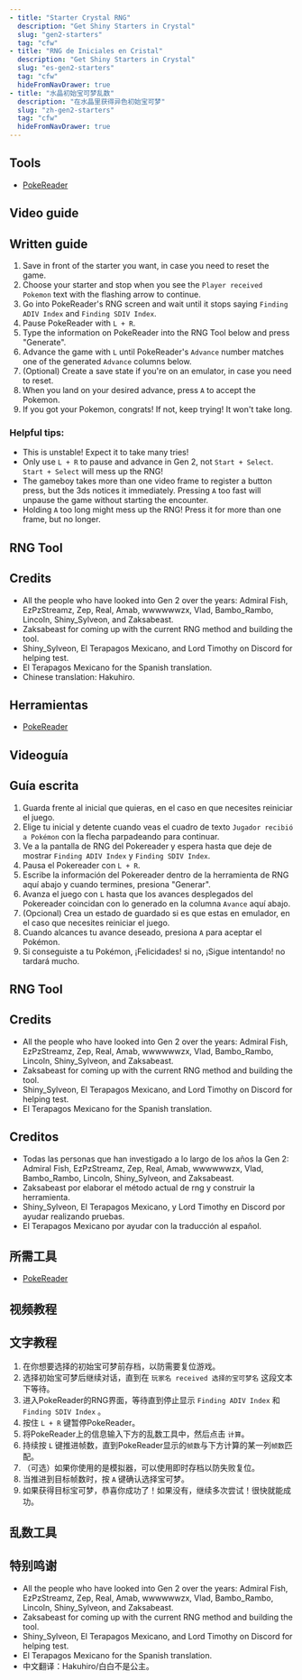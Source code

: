 ```yaml
---
- title: "Starter Crystal RNG"
  description: "Get Shiny Starters in Crystal"
  slug: "gen2-starters"
  tag: "cfw"
- title: "RNG de Iniciales en Cristal"
  description: "Get Shiny Starters in Crystal"
  slug: "es-gen2-starters"
  tag: "cfw"
  hideFromNavDrawer: true
- title: "水晶初始宝可梦乱数"
  description: "在水晶里获得异色初始宝可梦"
  slug: "zh-gen2-starters"
  tag: "cfw"
  hideFromNavDrawer: true
---
```


<LanguageButton
  enSlug="/gen2-starters"
  esSlug="/es-gen2-starters"
  zhSlug="/zh-gen2-starters"
/>

<ShowIf slug="/gen2-starters">

## Tools

- [PokeReader](/install-pokereader)

## Video guide

<YouTubeVideo src="https://www.youtube.com/embed/1PFQv-S8a48?si=7N6RoITaJg0lyrPR" />

## Written guide

1. Save in front of the starter you want, in case you need to reset the game.
2. Choose your starter and stop when you see the `Player received Pokemon` text with the flashing arrow to continue.
3. Go into PokeReader's RNG screen and wait until it stops saying `Finding ADIV Index` and `Finding SDIV Index`.
4. Pause PokeReader with `L + R`.
5. Type the information on PokeReader into the RNG Tool below and press "Generate".
6. Advance the game with `L` until PokeReader's `Advance` number matches one of the generated `Advance` columns below.
7. (Optional) Create a save state if you're on an emulator, in case you need to reset.
8. When you land on your desired advance, press `A` to accept the Pokemon.
9. If you got your Pokemon, congrats! If not, keep trying! It won't take long.

### Helpful tips:

- This is unstable! Expect it to take many tries!
- Only use `L + R` to pause and advance in Gen 2, not `Start + Select`. `Start + Select` will mess up the RNG!
- The gameboy takes more than one video frame to register a button press, but the 3ds notices it immediately. Pressing `A` too fast will unpause the game without starting the encounter.
- Holding `A` too long might mess up the RNG! Press it for more than one frame, but no longer.

## RNG Tool

<Gen2PokemonRng type="starter" language="en" />

## Credits

- All the people who have looked into Gen 2 over the years: Admiral Fish, EzPzStreamz, Zep, Real, Amab, wwwwwwzx, Vlad, Bambo_Rambo, Lincoln, Shiny_Sylveon, and Zaksabeast.
- Zaksabeast for coming up with the current RNG method and building the tool.
- Shiny_Sylveon, El Terapagos Mexicano, and Lord Timothy on Discord for helping test.
- El Terapagos Mexicano for the Spanish translation.
- Chinese translation: Hakuhiro.

</ShowIf>

<ShowIf slug="/es-gen2-starters">

## Herramientas

- [PokeReader](/install-pokereader)

## Videoguía

<YouTubeVideo src="https://www.youtube.com/embed/1PFQv-S8a48?si=7N6RoITaJg0lyrPR" />

## Guía escrita

1. Guarda frente al inicial que quieras, en el caso en que necesites reiniciar el juego.
2. Elige tu inicial y detente cuando veas el cuadro de texto `Jugador recibió a Pokémon` con la flecha parpadeando para continuar.
3. Ve a la pantalla de RNG del Pokereader y espera hasta que deje de mostrar `Finding ADIV Index` y `Finding SDIV Index`.
4. Pausa el Pokereader con `L + R`.
5. Escribe la información del Pokereader dentro de la herramienta de RNG aquí abajo y cuando termines, presiona "Generar".
6. Avanza el juego con `L` hasta que los avances desplegados del Pokereader coincidan con lo generado en la columna `Avance` aquí abajo.
7. (Opcional) Crea un estado de guardado si es que estas en emulador, en el caso que necesites reiniciar el juego.
8. Cuando alcances tu avance deseado, presiona `A` para aceptar el Pokémon.
9. Si conseguiste a tu Pokémon, ¡Felicidades! si no, ¡Sigue intentando! no tardará mucho.

## RNG Tool

<Gen2PokemonRng type="starter" language="es" />

## Credits

- All the people who have looked into Gen 2 over the years: Admiral Fish, EzPzStreamz, Zep, Real, Amab, wwwwwwzx, Vlad, Bambo_Rambo, Lincoln, Shiny_Sylveon, and Zaksabeast.
- Zaksabeast for coming up with the current RNG method and building the tool.
- Shiny_Sylveon, El Terapagos Mexicano, and Lord Timothy on Discord for helping test.
- El Terapagos Mexicano for the Spanish translation.

## Creditos

- Todas las personas que han investigado a lo largo de los años la Gen 2: Admiral Fish, EzPzStreamz, Zep, Real, Amab, wwwwwwzx, Vlad, Bambo_Rambo, Lincoln, Shiny_Sylveon, and Zaksabeast.
- Zaksabeast por elaborar el método actual de rng y construir la herramienta.
- Shiny_Sylveon, El Terapagos Mexicano, y Lord Timothy en Discord por ayudar realizando pruebas.
- El Terapagos Mexicano por ayudar con la traducción al español.

</ShowIf>

<ShowIf slug="/zh-gen2-starters">

## 所需工具

- [PokeReader](/install-pokereader)

## 视频教程

<YouTubeVideo src="https://www.youtube.com/embed/1PFQv-S8a48?si=7N6RoITaJg0lyrPR" />

## 文字教程

1. 在你想要选择的初始宝可梦前存档，以防需要复位游戏。
2. 选择初始宝可梦后继续对话，直到在 `玩家名 received 选择的宝可梦名` 这段文本下等待。
3. 进入PokeReader的RNG界面，等待直到停止显示 `Finding ADIV Index` 和 `Finding SDIV Index` 。
4. 按住 `L + R` 键暂停PokeReader。
5. 将PokeReader上的信息输入下方的乱数工具中，然后点击 `计算`。
6. 持续按 `L` 键推进帧数，直到PokeReader显示的`帧数`与下方计算的某一列`帧数`匹配。
7. （可选）如果你使用的是模拟器，可以使用即时存档以防失败复位。
8. 当推进到目标帧数时，按 `A` 键确认选择宝可梦。
9. 如果获得目标宝可梦，恭喜你成功了！如果没有，继续多次尝试！很快就能成功。

## 乱数工具

<Gen2PokemonRng type="starter" language="zh" />

## 特别鸣谢

- All the people who have looked into Gen 2 over the years: Admiral Fish, EzPzStreamz, Zep, Real, Amab, wwwwwwzx, Vlad, Bambo_Rambo, Lincoln, Shiny_Sylveon, and Zaksabeast.
- Zaksabeast for coming up with the current RNG method and building the tool.
- Shiny_Sylveon, El Terapagos Mexicano, and Lord Timothy on Discord for helping test.
- El Terapagos Mexicano for the Spanish translation.
- 中文翻译：Hakuhiro/白白不是公主。

</ShowIf>
